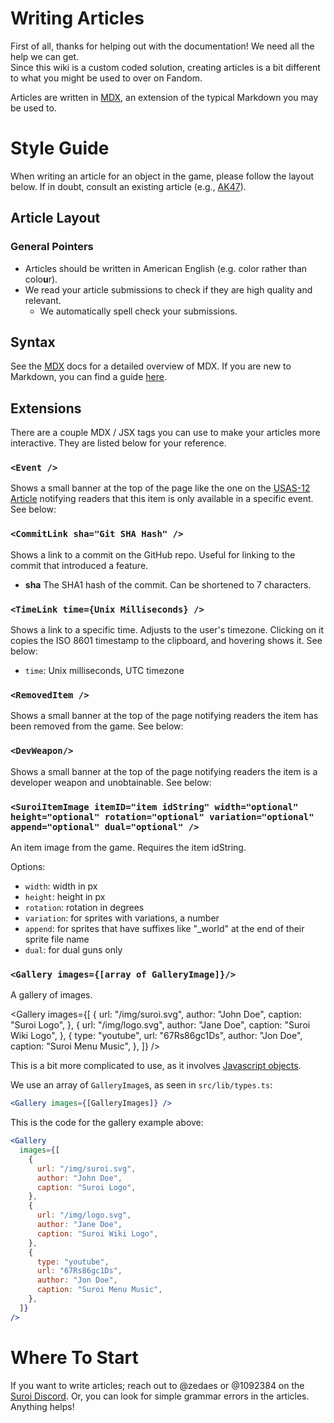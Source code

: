
# Writing Articles

First of all, thanks for helping out with the documentation! We need all the help we can get.<br/>
Since this wiki is a custom coded solution, creating articles is a bit different to what you might be used to over on Fandom.

Articles are written in [MDX](https://mdxjs.com/docs/what-is-mdx/), an extension of the typical Markdown you may be used to.

# Style Guide

When writing an article for an object in the game, please follow the layout below. If in doubt, consult an existing
article (e.g., [AK47](/weapons/guns/ak47)).

## Article Layout

### General Pointers

- Articles should be written in American English (e.g. color rather than colo**u**r).
- We read your article submissions to check if they are high quality and relevant.
  - We automatically spell check your submissions.

## Syntax

See the [MDX](https://mdxjs.com/docs/what-is-mdx/) docs for a detailed overview of MDX. If you are new to Markdown, you can find a
guide [here](https://www.markdownguide.org/basic-syntax/).

## Extensions

There are a couple MDX / JSX tags you can use to make your articles more interactive. They are listed below for your reference.

### `<Event />`

Shows a small banner at the top of the page like the one on the [USAS-12 Article](/weapons/guns/usas12) notifying readers
that this item is only available in a specific event. See below:

<Event />

### `<CommitLink sha="Git SHA Hash" />`

Shows a link to a commit on the GitHub repo. Useful for linking to the commit that introduced a feature.

<CommitLink sha="1da8f75e" />

- **sha** The SHA1 hash of the commit. Can be shortened to 7 characters.

### `<TimeLink time={Unix Milliseconds} />`

Shows a link to a specific time. Adjusts to the user's timezone. Clicking on it copies the ISO 8601 timestamp to the clipboard, and hovering shows it.
See below:

<TimeLink time={1699868632020} />

- `time`: Unix milliseconds, UTC timezone

### `<RemovedItem />`

Shows a small banner at the top of the page notifying readers the item has been removed from the game. See below:

<Removed />

### `<DevWeapon/>`

Shows a small banner at the top of the page notifying readers the item is a developer weapon and unobtainable. See below:

<DevWeapon />

### `<SuroiItemImage itemID="item idString" width="optional" height="optional" rotation="optional" variation="optional" append="optional" dual="optional" />`

An item image from the game. Requires the item idString.

Options:

- `width`: width in px
- `height`: height in px
- `rotation`: rotation in degrees
- `variation`: for sprites with variations, a number
- `append`: for sprites that have suffixes like "\_world" at the end of their sprite file name
- `dual`: for dual guns only

<SuroiItemImage itemID="deathray" />

### `<Gallery images={[array of GalleryImage]}/>`

A gallery of images.

<Gallery
  images={[
    {
      url: "/img/suroi.svg",
      author: "John Doe",
      caption: "Suroi Logo",
    },
    {
      url: "/img/logo.svg",
      author: "Jane Doe",
      caption: "Suroi Wiki Logo",
    },
    {
      type: "youtube",
      url: "67Rs86gc1Ds",
      author: "Jon Doe",
      caption: "Suroi Menu Music",
    },
  ]}
/>

This is a bit more complicated to use, as it involves [Javascript objects](https://www.w3schools.com/js/js_objects.asp).

We use an array of `GalleryImage`s, as seen in `src/lib/types.ts`:

```jsx
<Gallery images={[GalleryImages]} />
```

This is the code for the gallery example above:

```jsx
<Gallery
  images={[
    {
      url: "/img/suroi.svg",
      author: "John Doe",
      caption: "Suroi Logo",
    },
    {
      url: "/img/logo.svg",
      author: "Jane Doe",
      caption: "Suroi Wiki Logo",
    },
    {
      type: "youtube",
      url: "67Rs86gc1Ds",
      author: "Jon Doe",
      caption: "Suroi Menu Music",
    },
  ]}
/>
```

# Where To Start

If you want to write articles; reach out to @zedaes or @1092384 on the [Suroi Discord](https://discord.gg/suroi). Or, you can look for simple grammar errors in the articles. Anything helps!

